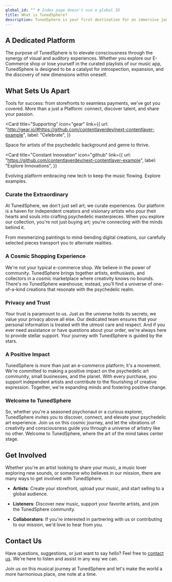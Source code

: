 ```yaml
---
global_id: "" # Index page doesn't use a global ID
title: What is TunedSphere?
description: TunedSphere is your first destination for an immersive journey into the world of psychedelic art. We are happy to introduce an E-Commerce shop, and hope every One will find a wide array of captivating, mind-expanding artwork that transcends boundaries and invites you to explore the depths of creativity and consciousness.
---
```


## A Dedicated Platform

The purpose of TunedSphere is to elevate consciousness through the synergy of visual and auditory experiences. Whether you explore our E-Commerce shop or lose yourself in the curated playlists of our music app, TunedSphere is designed to be a catalyst for introspection, expansion, and the discovery of new dimensions within oneself.

## What Sets Us Apart

<div className="mt-8 grid gap-6 md:grid-cols-2">
  <Card title="Empowering Creators" icon="gear" link={{ url: 'http://gear.io/#https://github.com/contentlayerdev/next-contentlayer-example', label: 'Tuned In' }}>
    Tools for success: from storefronts to seamless payments, we've got you covered.
  </Card>
<Card
  title="Connecting Communities"
  icon="gear"
  link={{
    url: "http://gear.io/#https://github.com/contentlayerdev/next-contentlayer-example",
    label: "Connect",
  }}
>
  More than a just a Platform: connect, discover talent, and share your passion.
</Card>

<Card
  title="Supporting"
  icon="gear"
  link={{
    url: "http://gear.io/#https://github.com/contentlayerdev/next-contentlayer-example",
    label: "Celebrate",
  }}
>
  Space for artists of the psychedelic background and genre to thrive.
</Card>

<Card
  title="Constant Innovation"
  icon="github"
  link={{
    url: "https://github.com/contentlayerdev/next-contentlayer-example",
    label: "Explore Innovations",
  }}
>
  Evolving platform embracing new tech to keep the music flowing. Explore
  examples.
</Card>
</div>

### Curate the Extraordinary

At TunedSphere, we don't just sell art; we curate experiences. Our platform is a haven for independent creators and visionary artists who pour their hearts and souls into crafting psychedelic masterpieces. When you explore our collection, you're not just buying art; you're connecting with the minds behind it.

From mesmerizing paintings to mind-bending digital creations, our carefully selected pieces transport you to alternate realities.

### A Cosmic Shopping Experience

We're not your typical e-commerce shop. We believe in the power of community. TunedSphere brings together artists, enthusiasts, and collectors in a cosmic marketplace where creativity knows no bounds. There's no TunedSphere warehouse; instead, you'll find a universe of one-of-a-kind creations that resonate with the psychedelic realm.

### Privacy and Trust

Your trust is paramount to us. Just as the universe holds its secrets, we value your privacy above all else. Our dedicated team ensures that your personal information is treated with the utmost care and respect. And if you ever need assistance or have questions about your order, we're always here to provide stellar support. Your journey with TunedSphere is guided by the stars.

### A Positive Impact

TunedSphere is more than just an e-commerce platform; it's a movement. We're committed to making a positive impact on the psychedelic art community, small businesses, and the planet. With every purchase, you support independent artists and contribute to the flourishing of creative expression. Together, we're expanding minds and fostering positive change.

### Welcome to TunedSphere

So, whether you're a seasoned psychonaut or a curious explorer, TunedSphere invites you to discover, connect, and elevate your psychedelic art experience. Join us on this cosmic journey, and let the vibrations of creativity and consciousness guide you through a universe of artistry like no other. Welcome to TunedSphere, where the art of the mind takes center stage.

## Get Involved

Whether you're an artist looking to share your music, a music lover exploring new sounds, or someone who believes in our mission, there are many ways to get involved with TunedSphere.

- **Artists**: Create your storefront, upload your music, and start selling to a global audience.

- **Listeners**: Discover new music, support your favorite artists, and join the TunedSphere community.

- **Collaborators**: If you're interested in partnering with us or contributing to our mission, we'd love to hear from you.

## Contact Us

Have questions, suggestions, or just want to say hello? Feel free to [contact us](https://tunedsphere.com/contact). We're here to listen and assist in any way we can.

Join us on this musical journey at TunedSphere and let's make the world a more harmonious place, one note at a time.
